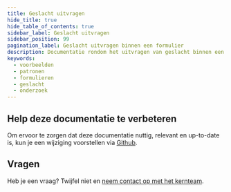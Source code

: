 ```yaml
---
title: Geslacht uitvragen
hide_title: true
hide_table_of_contents: true
sidebar_label: Geslacht uitvragen
sidebar_position: 99
pagination_label: Geslacht uitvragen binnen een formulier
description: Documentatie rondom het uitvragen van geslacht binnen een formulier
keywords:
  - voorbeelden
  - patronen
  - formulieren
  - geslacht
  - onderzoek
---
```


## Help deze documentatie te verbeteren

Om ervoor te zorgen dat deze documentatie nuttig, relevant en up-to-date is, kun je een wijziging voorstellen via [Github](https://github.com/nl-design-system/documentatie).

## Vragen

Heb je een vraag? Twijfel niet en [neem contact op met het kernteam](../../project/kernteam.mdx).
